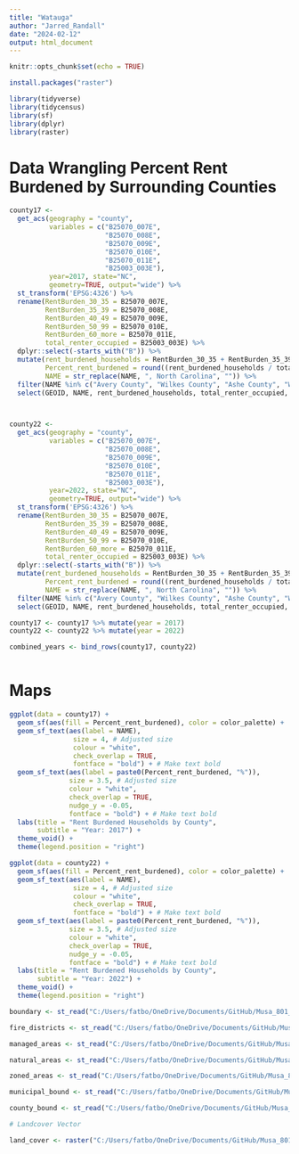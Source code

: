 ```yaml
---
title: "Watauga"
author: "Jarred_Randall"
date: "2024-02-12"
output: html_document
---
```


```r
knitr::opts_chunk$set(echo = TRUE)
```

```r
install.packages("raster")

library(tidyverse)
library(tidycensus)
library(sf)
library(dplyr)
library(raster) 
```


# Data Wrangling Percent Rent Burdened by Surrounding Counties 
```r

county17 <- 
  get_acs(geography = "county", 
          variables = c("B25070_007E",
                        "B25070_008E",
                        "B25070_009E",
                        "B25070_010E",
                        "B25070_011E",
                        "B25003_003E"), 
          year=2017, state="NC", 
          geometry=TRUE, output="wide") %>%
  st_transform('EPSG:4326') %>%
  rename(RentBurden_30_35 = B25070_007E,
         RentBurden_35_39 = B25070_008E,
         RentBurden_40_49 = B25070_009E,
         RentBurden_50_99 = B25070_010E,
         RentBurden_60_more = B25070_011E,
         total_renter_occupied = B25003_003E) %>%
  dplyr::select(-starts_with("B")) %>%
  mutate(rent_burdened_households = RentBurden_30_35 + RentBurden_35_39 + RentBurden_40_49 + RentBurden_50_99 + RentBurden_60_more,
         Percent_rent_burdened = round((rent_burdened_households / total_renter_occupied) * 100, 0),
         NAME = str_replace(NAME, ", North Carolina", "")) %>%
  filter(NAME %in% c("Avery County", "Wilkes County", "Ashe County", "Watauga County","Caldwell County")) %>%
  select(GEOID, NAME, rent_burdened_households, total_renter_occupied, Percent_rent_burdened)



county22 <- 
  get_acs(geography = "county", 
          variables = c("B25070_007E",
                        "B25070_008E",
                        "B25070_009E",
                        "B25070_010E",
                        "B25070_011E",
                        "B25003_003E"), 
          year=2022, state="NC", 
          geometry=TRUE, output="wide") %>%
  st_transform('EPSG:4326') %>%
  rename(RentBurden_30_35 = B25070_007E,
         RentBurden_35_39 = B25070_008E,
         RentBurden_40_49 = B25070_009E,
         RentBurden_50_99 = B25070_010E,
         RentBurden_60_more = B25070_011E,
         total_renter_occupied = B25003_003E) %>%
  dplyr::select(-starts_with("B")) %>%
  mutate(rent_burdened_households = RentBurden_30_35 + RentBurden_35_39 + RentBurden_40_49 + RentBurden_50_99 + RentBurden_60_more,
         Percent_rent_burdened = round((rent_burdened_households / total_renter_occupied) * 100, 0),
         NAME = str_replace(NAME, ", North Carolina", "")) %>%
  filter(NAME %in% c("Avery County", "Wilkes County", "Ashe County", "Watauga County", "Caldwell County")) %>%
  select(GEOID, NAME, rent_burdened_households, total_renter_occupied, Percent_rent_burdened)

county17 <- county17 %>% mutate(year = 2017)
county22 <- county22 %>% mutate(year = 2022)

combined_years <- bind_rows(county17, county22)



```

# Maps
```r

ggplot(data = county17) +
  geom_sf(aes(fill = Percent_rent_burdened), color = color_palette) +
  geom_sf_text(aes(label = NAME), 
                size = 4, # Adjusted size
                colour = "white", 
                check_overlap = TRUE,
                fontface = "bold") + # Make text bold
  geom_sf_text(aes(label = paste0(Percent_rent_burdened, "%")), 
               size = 3.5, # Adjusted size
               colour = "white", 
               check_overlap = TRUE, 
               nudge_y = -0.05,
               fontface = "bold") + # Make text bold
  labs(title = "Rent Burdened Households by County",
       subtitle = "Year: 2017") +
  theme_void() +
  theme(legend.position = "right")
```


```r

ggplot(data = county22) +
  geom_sf(aes(fill = Percent_rent_burdened), color = color_palette) +
  geom_sf_text(aes(label = NAME), 
                size = 4, # Adjusted size
                colour = "white", 
                check_overlap = TRUE,
                fontface = "bold") + # Make text bold
  geom_sf_text(aes(label = paste0(Percent_rent_burdened, "%")), 
               size = 3.5, # Adjusted size
               colour = "white", 
               check_overlap = TRUE, 
               nudge_y = -0.05,
               fontface = "bold") + # Make text bold
  labs(title = "Rent Burdened Households by County",
       subtitle = "Year: 2022") +
  theme_void() +
  theme(legend.position = "right")
```

```r

boundary <- st_read("C:/Users/fatbo/OneDrive/Documents/GitHub/Musa_801_Watauga/GeoJSON/Boundary.geojson")

fire_districts <- st_read("C:/Users/fatbo/OneDrive/Documents/GitHub/Musa_801_Watauga/GeoJSON/FireDistricts_FeaturesToJSON.geojson")

managed_areas <- st_read("C:/Users/fatbo/OneDrive/Documents/GitHub/Musa_801_Watauga/GeoJSON/managed_areasToJSON.geojson")

natural_areas <- st_read("C:/Users/fatbo/OneDrive/Documents/GitHub/Musa_801_Watauga/GeoJSON/Natural_area_JSON.geojson")

zoned_areas <- st_read("C:/Users/fatbo/OneDrive/Documents/GitHub/Musa_801_Watauga/GeoJSON/zonedareas_FeaturesToJSON.geojson")

municipal_bound <- st_read("C:/Users/fatbo/OneDrive/Documents/GitHub/Musa_801_Watauga/GeoJSON/NCDOT_Municipal_Boundaries.geojson")

county_bound <- st_read("C:/Users/fatbo/OneDrive/Documents/GitHub/Musa_801_Watauga/GeoJSON/NCDOT_County_Boundaries.geojson")

# Landcover Vector

land_cover <- raster("C:/Users/fatbo/OneDrive/Documents/GitHub/Musa_801_Watauga/Data/Landuse_Raster/LandCover_Watauga/landuse_2019.tif")





```

